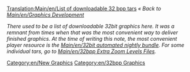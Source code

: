 [[Translation:Main/en/List of downloadable 32 bpp tars]]{{en/-}}{{shortcut|32bpp list}}
''« Back to [[Main/en/Graphics Development]]''

{{historic|Separately downloadable 32bpp graphics are supported in '''OpenTTD 0.6.0 beta 1''' till OpenTTD 1.1. To use them, you have to place the TARs in your <code>data</code> directory and start OpenTTD with a 32bpp [[Main/en/blitter]]. You can find more information in the article [[Main/en/playing with 32bpp graphics]].'' See also the [[Main/en/Playing with 32 bpp graphics|Extra Zoom Levels]] project.

OpenTTD 1.2.0 and later support 32bpp directly via NewGRF support}}

''There used to be a list of downloadable 32bit graphics here. It was a remnant from times when that was the most convenient way to deliver finished graphics. At the time of writing this note, the most convenient player resource is the [[Main/en/32bit automated nightly bundle]]. For some individual tars, go to [[Main/en/32bpp Extra Zoom Levels Files]].''

{{en/Navbox Graphics Development}}

[[Category:en/New Graphics]] [[Category:en/32bpp Graphics]]
